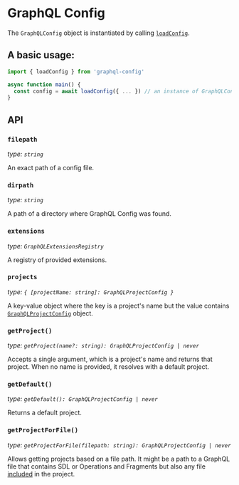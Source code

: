 # GraphQL Config

The `GraphQLConfig` object is instantiated by calling [`loadConfig`](author-load-config).

## A basic usage:

```ts filename="ts"
import { loadConfig } from 'graphql-config'

async function main() {
  const config = await loadConfig({ ... }) // an instance of GraphQLConfig
}
```

## API

### `filepath`

_type: `string`_

An exact path of a config file.

### `dirpath`

_type: `string`_

A path of a directory where GraphQL Config was found.

### `extensions`

_type: `GraphQLExtensionsRegistry`_

A registry of provided extensions.

### `projects`

_type: `{ [projectName: string]: GraphQLProjectConfig }`_

A key-value object where the key is a project's name but the value contains [`GraphQLProjectConfig`](api-graphql-project-config) object.

### `getProject()`

_type: `getProject(name?: string): GraphQLProjectConfig | never`_

Accepts a single argument, which is a project's name and returns that project. When no name is provided, it resolves with a default project.

### `getDefault()`

_type: `getDefault(): GraphQLProjectConfig | never`_

Returns a default project.

### `getProjectForFile()`

_type: `getProjectForFile(filepath: string): GraphQLProjectConfig | never`_

Allows getting projects based on a file path. It might be a path to a GraphQL file that contains SDL or Operations and Fragments but also any file [included](../user/user-usage#include-exclude) in the project.
